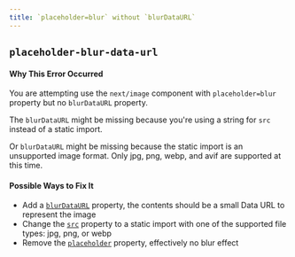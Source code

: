 ```yaml
---
title: `placeholder=blur` without `blurDataURL`
---
```


## `placeholder-blur-data-url`

#### Why This Error Occurred

You are attempting use the `next/image` component with `placeholder=blur` property but no `blurDataURL` property.

The `blurDataURL` might be missing because you're using a string for `src` instead of a static import.

Or `blurDataURL` might be missing because the static import is an unsupported image format. Only jpg, png, webp, and avif are supported at this time.

#### Possible Ways to Fix It

- Add a [`blurDataURL`](/docs/api-reference/next/image#blurdataurl) property, the contents should be a small Data URL to represent the image
- Change the [`src`](/docs/api-reference/next/image#src) property to a static import with one of the supported file types: jpg, png, or webp
- Remove the [`placeholder`](/docs/api-reference/next/image#placeholder) property, effectively no blur effect
